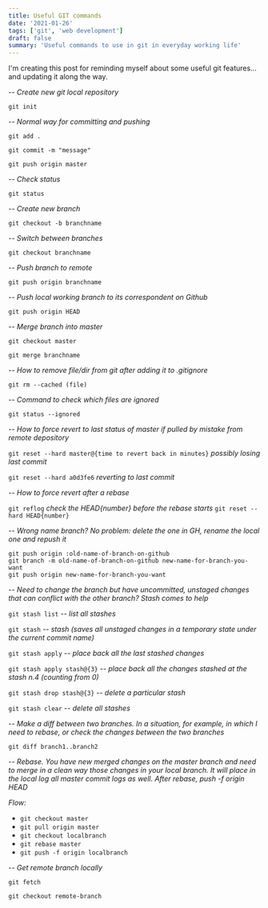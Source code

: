 ```yaml
---
title: Useful GIT commands
date: '2021-01-26'
tags: ['git', 'web development']
draft: false
summary: 'Useful commands to use in git in everyday working life'
---
```


I'm creating this post for reminding myself about some useful git features... and updating it along the way.

-- _Create new git local repository_

`git init`

-- _Normal way for committing and pushing_

```
git add .

git commit -m "message"

git push origin master
```

-- _Check status_

`git status`

-- _Create new branch_

`git checkout -b branchname`

-- _Switch between branches_

`git checkout branchname`

-- _Push branch to remote_

`git push origin branchname`

-- _Push local working branch to its correspondent on Github_

`git push origin HEAD`

-- _Merge branch into master_

```
git checkout master

git merge branchname
```

-- _How to remove file/dir from git after adding it to .gitignore_

`git rm --cached (file)`

-- _Command to check which files are ignored_

`git status --ignored`

-- _How to force revert to last status of master if pulled by mistake from remote depository_

`git reset --hard master@{time to revert back in minutes}` _possibly losing last commit_

`git reset --hard a0d3fe6` _reverting to last commit_

-- _How to force revert after a rebase_

`git reflog` _check the HEAD{number} before the rebase starts_
`git reset --hard HEAD{number}`

-- _Wrong name branch? No problem: delete the one in GH, rename the local one and repush it_

```
git push origin :old-name-of-branch-on-github
git branch -m old-name-of-branch-on-github new-name-for-branch-you-want
git push origin new-name-for-branch-you-want
```

-- _Need to change the branch but have uncommitted, unstaged changes that can conflict with the other branch? Stash comes to help_

`git stash list` _-- list all stashes_

`git stash` _-- stash (saves all unstaged changes in a temporary state under the current commit name)_

`git stash apply` _-- place back all the last stashed changes_

`git stash apply stash@{3}` _-- place back all the changes stashed at the stash n.4 (counting from 0)_

`git stash drop stash@{3}` _-- delete a particular stash_

`git stash clear` _-- delete all stashes_

-- _Make a diff between two branches. In a situation, for example, in which I need to rebase, or check the changes between the two branches_

`git diff branch1..branch2`

-- _Rebase. You have new merged changes on the master branch and need to merge in a clean way those changes in your local branch. It will place in the local log all master commit logs as well. After rebase, push -f origin HEAD_

_Flow:_

- `git checkout master`
- `git pull origin master`
- `git checkout localbranch`
- `git rebase master`
- `git push -f origin localbranch`

-- _Get remote branch locally_

`git fetch`

`git checkout remote-branch`

